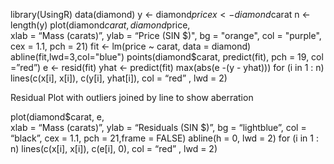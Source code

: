library(UsingR)
data(diamond)
y <- diamond$price 
x <- diamond$carat
n <- length(y)
plot(diamond$carat, diamond$price,  
     xlab = "Mass (carats)", 
     ylab = "Price (SIN $)", 
     bg = "orange", 
     col = "purple", cex = 1.1, pch = 21)
fit <- lm(price ~ carat, data = diamond)
abline(fit,lwd=3,col="blue")
points(diamond$carat, predict(fit), pch = 19, col = "red")
e <- resid(fit)
yhat <- predict(fit)
max(abs(e -(y - yhat)))
for (i in 1 : n) lines(c(x[i], x[i]), c(y[i], yhat[i]), col = "red" , lwd = 2)


Residual Plot with outliers joined by line to show aberration

plot(diamond$carat, e,  
     xlab = "Mass (carats)", 
     ylab = "Residuals (SIN $)", 
     bg = "lightblue", 
     col = "black", cex = 1.1, pch = 21,frame = FALSE)
abline(h = 0, lwd = 2)
for (i in 1 : n) 
  lines(c(x[i], x[i]), c(e[i], 0), col = "red" , lwd = 2)
